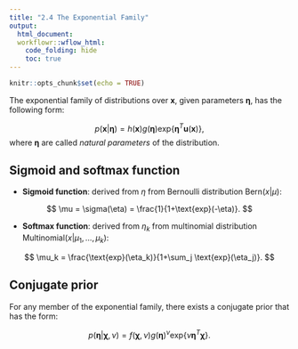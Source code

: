 ```yaml
---
title: "2.4 The Exponential Family"
output:
  html_document:
  workflowr::wflow_html:
    code_folding: hide
    toc: true
---
```


\renewcommand{\bs}{\boldsymbol}

```r
knitr::opts_chunk$set(echo = TRUE)
```

The exponential family of distributions over $\boldsymbol{x}$, given parameters $\boldsymbol{\eta}$, has the following form:

$$
p(\bs{x}|\bs{\eta}) = h(\bs{x})g(\bs{\eta})\text{exp}\{\bs{\eta}^T\bs{u}(\bs{x})\},
$$
where $\bs{\eta}$ are called *natural parameters* of the distribution. 

## Sigmoid and softmax function

+ **Sigmoid function**: derived from $\eta$ from Bernoulli distribution $\text{Bern}(x|\mu)$:

$$
\mu = \sigma(\eta) = \frac{1}{1+\text{exp}(-\eta)}.
$$

+ **Softmax function**: derived from $\eta_k$ from multinomial distribution $\text{Multinomial}(x|\mu_1, \dots, \mu_k)$:

$$
\mu_k = \frac{\text{exp}(\eta_k)}{1+\sum_j \text{exp}(\eta_j)}.
$$

## Conjugate prior

For any member of the exponential family, there exists a conjugate prior that has the form:

$$
p(\bs{\eta}|\bs{\chi}, \nu) = f(\bs{\chi}, \nu) g(\bs{\eta})^{\nu} \text{exp}\{\nu \bs{\eta}^T \bs{\chi}\} .
$$



